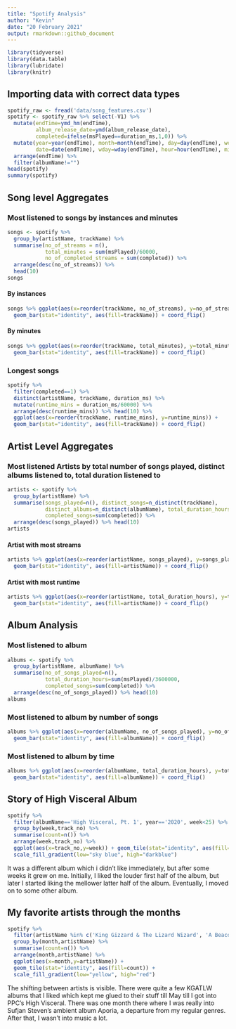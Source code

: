 ```yaml
---
title: "Spotify Analysis"
author: "Kevin"
date: "20 February 2021"
output: rmarkdown::github_document
---
```


```r
library(tidyverse)
library(data.table)
library(lubridate)
library(knitr)
```

## Importing data with correct data types
```r
spotify_raw <- fread('data/song_features.csv')
spotify <- spotify_raw %>% select(-V1) %>% 
  mutate(endTime=ymd_hm(endTime),
         album_release_date=ymd(album_release_date),
         completed=ifelse(msPlayed==duration_ms,1,0)) %>%
  mutate(year=year(endTime), month=month(endTime), day=day(endTime), week=week(endTime),
         date=date(endTime), wday=wday(endTime), hour=hour(endTime), minute=minute(endTime)) %>%
  arrange(endTime) %>%
  filter(albumName!="")
head(spotify) 
summary(spotify)
```

## Song level Aggregates

### Most listened to songs by instances and minutes
```r
songs <- spotify %>% 
  group_by(artistName, trackName) %>%
  summarise(no_of_streams = n(), 
            total_minutes = sum(msPlayed)/60000,
            no_of_completed_streams = sum(completed)) %>%
  arrange(desc(no_of_streams)) %>%
  head(10)
songs
```

#### By instances

```r
songs %>% ggplot(aes(x=reorder(trackName, no_of_streams), y=no_of_streams)) + 
  geom_bar(stat="identity", aes(fill=trackName)) + coord_flip()
```

#### By minutes

```r
songs %>% ggplot(aes(x=reorder(trackName, total_minutes), y=total_minutes)) + 
  geom_bar(stat="identity", aes(fill=trackName)) + coord_flip()
```

### Longest songs

```r
spotify %>% 
  filter(completed==1) %>%
  distinct(artistName, trackName, duration_ms) %>%
  mutate(runtime_mins = duration_ms/60000) %>%
  arrange(desc(runtime_mins)) %>% head(10) %>%
  ggplot(aes(x=reorder(trackName, runtime_mins), y=runtime_mins)) +
  geom_bar(stat="identity", aes(fill=trackName)) + coord_flip()
```

## Artist Level Aggregates

### Most listened Artists by total number of songs played, distinct albums listened to, total duration listened to 

```r
artists <- spotify %>%
  group_by(artistName) %>%
  summarise(songs_played=n(), distinct_songs=n_distinct(trackName),
            distinct_albums=n_distinct(albumName), total_duration_hours=sum(msPlayed)/3600000,
            completed_songs=sum(completed)) %>%
  arrange(desc(songs_played)) %>% head(10)
artists
```

#### Artist with most streams

```r
artists %>% ggplot(aes(x=reorder(artistName, songs_played), y=songs_played)) + 
  geom_bar(stat="identity", aes(fill=artistName)) + coord_flip()
```

#### Artist with most runtime

```r
artists %>% ggplot(aes(x=reorder(artistName, total_duration_hours), y=total_duration_hours)) + 
  geom_bar(stat="identity", aes(fill=artistName)) + coord_flip()
```


## Album Analysis

### Most listened to album

```r
albums <- spotify %>%
  group_by(artistName, albumName) %>%
  summarise(no_of_songs_played=n(),
            total_duration_hours=sum(msPlayed)/3600000,
            completed_songs=sum(completed)) %>%
  arrange(desc(no_of_songs_played)) %>% head(10)
albums

```

### Most listened to album by number of songs

```r
albums %>% ggplot(aes(x=reorder(albumName, no_of_songs_played), y=no_of_songs_played)) +
  geom_bar(stat="identity", aes(fill=albumName)) + coord_flip()
```

### Most listened to album by time

```r
albums %>% ggplot(aes(x=reorder(albumName, total_duration_hours), y=total_duration_hours)) +
  geom_bar(stat="identity", aes(fill=albumName)) + coord_flip()
```

## Story of High Visceral Album

```r
spotify %>% 
  filter(albumName=='High Visceral, Pt. 1', year=='2020', week<25) %>%
  group_by(week,track_no) %>%
  summarise(count=n()) %>%
  arrange(week,track_no) %>%
  ggplot(aes(x=track_no,y=week)) + geom_tile(stat="identity", aes(fill=count)) + 
  scale_fill_gradient(low="sky blue", high="darkblue")
```

  It was a different album which i didn't like immediately, but after some weeks it grew on me. Initially, I liked the louder first half of the album, but later I started liking the mellower latter half of the album. Eventually, I moved on to some other album.

## My favorite artists through the months

```r
spotify %>% 
  filter(artistName %in% c('King Gizzard & The Lizard Wizard', 'A Beacon School', 'Psychedelic Porn Crumpets', 'Sufjan Stevens', 'Crumb'), year=='2020') %>%
  group_by(month,artistName) %>%
  summarise(count=n()) %>%
  arrange(month,artistName) %>%
  ggplot(aes(x=month,y=artistName)) + 
  geom_tile(stat="identity", aes(fill=count)) + 
  scale_fill_gradient(low="yellow", high="red")
```

  The shifting between artists is visible. There were quite a few KGATLW albums that I liked which kept me glued to their stuff till May till I got into PPC's High Visceral. There was one month there where I was really into Sufjan Steven's ambient album Aporia, a departure from my regular genres. After that, I wasn't into music a lot.
  


